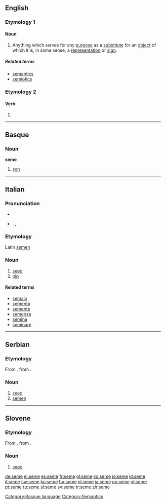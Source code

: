 ==English==

===Etymology 1===

====Noun====
{{en-noun|semes|pl2=semata}}

# {{linguistics|semiotics}} Anything which serves for any [[purpose]] as a [[substitute]] for an [[object]] of which it is, in some sense, a [[representation]] or [[sign]].

=====Related terms=====
* [[semantics]]
* [[semiotics]]

===Etymology 2===

====Verb====
{{en-verb|semes|semeing|semed}}

# {{obsolete spelling of|seem}}

----

==Basque==

===Noun===
'''seme'''

# [[son]]

[[Category:Basque language]]

----

==Italian==
{{wikipedia|lang=it}}

===Pronunciation===
* {{IPA|[ˈseme]|lang=it}}
* {{enPR|séme}}, {{IPA|/ˈseme/|lang=it}}, {{SAMPA|/"seme/}}

===Etymology===
Latin [[semen]]

===Noun===
{{it-noun|sem|m|e|i}}

# [[seed]]
# [[pip]]

====Related terms====
* [[semaio]]
* [[sementa]]
* [[semente]]
* [[semenza]]
* [[semina]]
* [[seminare]]

[[Category:Semantics]]

----

==Serbian==

===Etymology===
From {{proto|Slavic|sěmę|lang=sr}}, from {{proto|Indo-European|séh₁mn̥|lang=sr}}.

===Noun===
{{sr-noun|g=n|pl=semena|cyr=семе}}

# [[seed]]
# [[semen]]

----

==Slovene==

===Etymology===
From {{proto|Slavic|sěmę|lang=sl}}, from {{proto|Indo-European|séh₁mn̥|lang=sl}}.

===Noun===
{{infl|sl|noun|g=n}}

# [[seed]]

[[de:seme]]
[[el:seme]]
[[es:seme]]
[[fr:seme]]
[[gl:seme]]
[[ko:seme]]
[[io:seme]]
[[id:seme]]
[[it:seme]]
[[sw:seme]]
[[ku:seme]]
[[hu:seme]]
[[nl:seme]]
[[ja:seme]]
[[no:seme]]
[[pl:seme]]
[[pt:seme]]
[[ru:seme]]
[[sl:seme]]
[[sv:seme]]
[[tr:seme]]
[[zh:seme]]